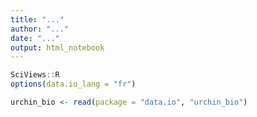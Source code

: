 ```yaml
---
title: "..."
author: "..."
date: "..."
output: html_notebook
---
```


```r
SciViews::R
options(data.io_lang = "fr")
```


```r
urchin_bio <- read(package = "data.io", "urchin_bio")
```

